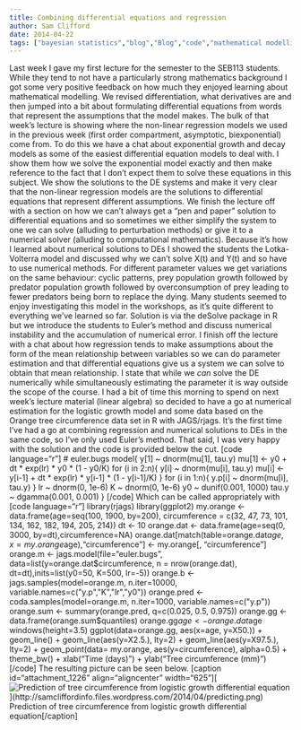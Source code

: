 ```yaml
---
title: Combining differential equations and regression
author: Sam Clifford
date: 2014-04-22
tags: ["bayesian statistics","blog","Blog","code","mathematical modelling","mathematics","programming","qut","R","science","seb113","statistics"]
---
```


Last week I gave my first lecture for the semester to the SEB113 students. While they tend to not have a particularly strong mathematics background I got some very positive feedback on how much they enjoyed learning about mathematical modelling. We revised differentiation, what derivatives are and then jumped into a bit about formulating differential equations from words that represent the assumptions that the model makes. The bulk of that week's lecture is showing where the non-linear regression models we used in the previous week (first order compartment, asymptotic, biexponential) come from. To do this we have a chat about exponential growth and decay models as some of the easiest differential equation models to deal with. I show them how we solve the exponential model exactly and then make reference to the fact that I don't expect them to solve these equations in this subject. We show the solutions to the DE systems and make it very clear that the non-linear regression models are the solutions to differential equations that represent different assumptions. We finish the lecture off with a section on how we can't always get a "pen and paper" solution to differential equations and so sometimes we either simplify the system to one we can solve (alluding to perturbation methods) or give it to a numerical solver (alluding to computational mathematics). Because it's how I learned about numerical solutions to DEs I showed the students the Lotka-Volterra model and discussed why we can't solve X(t) and Y(t) and so have to use numerical methods. For different parameter values we get variations on the same behaviour: cyclic patterns, prey population growth followed by predator population growth followed by overconsumption of prey leading to fewer predators being born to replace the dying. Many students seemed to enjoy investigating this model in the workshops, as it's quite different to everything we've learned so far. Solution is via the deSolve package in R but we introduce the students to Euler's method and discuss numerical instability and the accumulation of numerical error. I finish off the lecture with a chat about how regression tends to make assumptions about the form of the mean relationship between variables so we can do parameter estimation and that differential equations give us a system we can solve to obtain that mean relationship. I state that while we _can_ solve the DE numerically while simultaneously estimating the parameter it is way outside the scope of the course. I had a bit of time this morning to spend on next week's lecture material (linear algebra) so decided to have a go at numerical estimation for the logistic growth model and some data based on the Orange tree circumference data set in R with JAGS/rjags. It's the first time I've had a go at combining regression and numerical solutions to DEs in the same code, so I've only used Euler's method. That said, I was very happy with the solution and the code is provided below the cut. [code language="r"] # euler.bugs model{ y[1] ~ dnorm(mu[1], tau.y) mu[1] <- y0 + dt * exp(lr) * y0 * (1 - y0/K) for (i in 2:n){ y[i] ~ dnorm(mu[i], tau.y) mu[i] <- y[i-1] + dt * exp(lr) * y[i-1] * (1 - y[i-1]/K) } for (i in 1:n){ y.p[i] ~ dnorm(mu[i], tau.y) } lr ~ dnorm(0, 1e-6) K ~ dnorm(0, 1e-6) y0 ~ dunif(0.001, 1000) tau.y ~ dgamma(0.001, 0.001) } [/code] Which can be called appropriately with [code language="r"] library(rjags) library(ggplot2) my.orange <- data.frame(age=seq(100, 1900, by=200), circumference = c(32, 47, 73, 101, 134, 162, 182, 194, 205, 214)) dt <- 10 orange.dat <- data.frame(age=seq(0, 3000, by=dt),circumference=NA) orange.dat[match(table=orange.dat$age, x=my.orange$age),"circumference"] <- my.orange[, "circumference"] orange.m <- jags.model(file="euler.bugs", data=list(y=orange.dat$circumference, n = nrow(orange.dat), dt=dt),inits=list(y0=50, K=500, lr=-5)) orange.b <- jags.samples(model=orange.m, n.iter=10000, variable.names=c("y.p","K","lr","y0")) orange.pred <- coda.samples(model=orange.m, n.iter=1000, variable.names=c("y.p")) orange.sum <- summary(orange.pred, q=c(0.025, 0.5, 0.975)) orange.gg <- data.frame(orange.sum$quantiles) orange.gg$age <- orange.dat$age windows(height=3.5) ggplot(data=orange.gg, aes(x=age, y=X50.)) + geom_line() + geom_line(aes(y=X2.5.), lty=2) + geom_line(aes(y=X97.5.), lty=2) + geom_point(data= my.orange, aes(y=circumference), alpha=0.5) + theme_bw() + xlab("Time (days)") + ylab("Tree circumference (mm)") [/code] The resulting picture can be seen below. [caption id="attachment_1226" align="aligncenter" width="625"][![Prediction of tree circumference from logistic growth differential equation](predicting.png?w=625)](http://samcliffordinfo.files.wordpress.com/2014/04/predicting.png) Prediction of tree circumference from logistic growth differential equation[/caption]